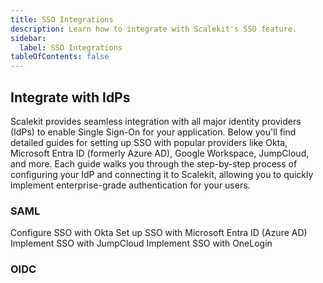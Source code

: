 ```yaml
---
title: SSO Integrations
description: Learn how to integrate with Scalekit's SSO feature.
sidebar:
  label: SSO Integrations
tableOfContents: false
---
```


## Integrate with IdPs

Scalekit provides seamless integration with all major identity providers (IdPs) to enable Single Sign-On for your application. Below you'll find detailed guides for setting up SSO with popular providers like Okta, Microsoft Entra ID (formerly Azure AD), Google Workspace, JumpCloud, and more. Each guide walks you through the step-by-step process of configuring your IdP and connecting it to Scalekit, allowing you to quickly implement enterprise-grade authentication for your users.


### SAML

<CardGrid>
  <LinkCard title="Okta" href="/guides/sso-integrations/okta-saml">
    Configure SSO with Okta
  </LinkCard>
  <LinkCard title="Microsoft Entra ID" href="/guides/sso-integrations/azure-ad-saml">
    Set up SSO with Microsoft Entra ID (Azure AD)
  </LinkCard>
  <LinkCard title="JumpCloud" href="/guides/sso-integrations/jumpcloud-saml">
    Implement SSO with JumpCloud
  </LinkCard>
  <LinkCard title="OneLogin" href="/guides/sso-integrations/onelogin-saml">
    Implement SSO with OneLogin
  </LinkCard>
</CardGrid>

### OIDC

